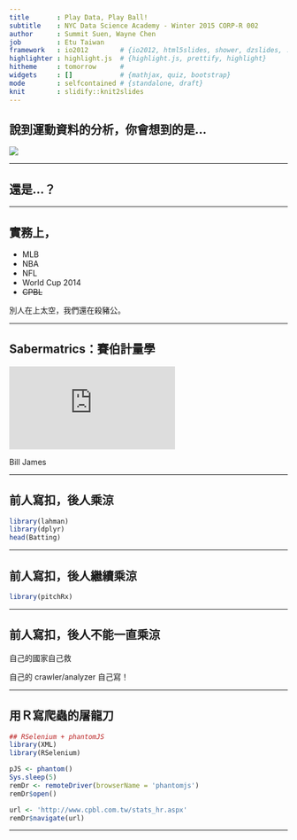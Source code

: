 ```yaml
---
title       : Play Data, Play Ball!
subtitle    : NYC Data Science Academy - Winter 2015 CORP-R 002
author      : Summit Suen, Wayne Chen
job         : Etu Taiwan
framework   : io2012        # {io2012, html5slides, shower, dzslides, ...}
highlighter : highlight.js  # {highlight.js, prettify, highlight}
hitheme     : tomorrow      # 
widgets     : []            # {mathjax, quiz, bootstrap}
mode        : selfcontained # {standalone, draft}
knit        : slidify::knit2slides
--- 
```


## 說到運動資料的分析，你會想到的是...
![](https://www.ocf.berkeley.edu/~superb/pics/moneyball.jpg)

---

## 還是...？

---

## 實務上，

- MLB
- NBA
- NFL
- World Cup 2014
- <del>CPBL</del>

別人在上太空，我們還在殺豬公。

---

## Sabermatrics：賽伯計量學
![](https://bostonu.qualtrics.com/CP/Graphic.php?IM=IM_2h31EGcJG5TEfPf)

Bill James

--- 

## 前人寫扣，後人乘涼

```r
library(lahman)
library(dplyr)
head(Batting)
```

---

## 前人寫扣，後人繼續乘涼

```r
library(pitchRx)
```

---

## 前人寫扣，後人不能一直乘涼

自己的國家自己救

自己的 crawler/analyzer 自己寫！


---

## 用Ｒ寫爬蟲的屠龍刀

```r
## RSelenium + phantomJS
library(XML)
library(RSelenium)

pJS <- phantom()
Sys.sleep(5)
remDr <- remoteDriver(browserName = 'phantomjs')
remDr$open()

url <- 'http://www.cpbl.com.tw/stats_hr.aspx'
remDr$navigate(url)

```

---


